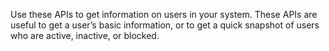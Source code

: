 Use these APIs to get information on users in your system. These APIs are useful to get a user's basic information, or to get a quick snapshot of users who are active, inactive, or blocked.

